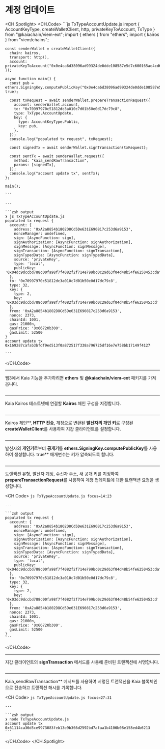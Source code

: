 # 계정 업데이트


<Editor module="/src/pages/viem-ext/basic-transaction/AccountUpdate.tsx" route={RoutePath.ViemExt_Account_Update} />

<CH.Spotlight>
  <CH.Code>
    ```js TxTypeAccountUpdate.js
    import { AccountKeyType, createWalletClient, http, privateKeyToAccount, TxType } from "@kaiachain/viem-ext";
    import { ethers } from "ethers";
    import { kairos } from "viem/chains";

    const senderWallet = createWalletClient({
      chain: kairos,
      transport: http(),
      account: privateKeyToAccount("0x0e4ca6d38096ad99324de0dde108587e5d7c600165ae4cd6c2462c597458c2b8")
    });

    async function main() {
      const pub = ethers.SigningKey.computePublicKey("0x0e4ca6d38096ad99324de0dde108587e5d7c600165ae4cd6c2462c597458c2b8", true);
      
      const txRequest = await senderWallet.prepareTransactionRequest({
        account: senderWallet.account,
        to: "0x70997970c51812dc3a010c7d01b50e0d17dc79c8",
        type: TxType.AccountUpdate,
        key: {
          type: AccountKeyType.Public,
          key: pub,
        },
      });
      console.log("populated tx request", txRequest);

      const signedTx = await senderWallet.signTransaction(txRequest);

      const sentTx = await senderWallet.request({
        method: "kaia_sendRawTransaction",
        params: [signedTx],
      });
      console.log("account update tx", sentTx);
    };

    main();

    ```

    ---

    ```zsh output
    ❯ js TxTypeAccountUpdate.js
    populated tx request {
      account: {
        address: '0xA2a8854b1802D8Cd5De631E690817c253d6a9153',
        nonceManager: undefined,
        sign: [AsyncFunction: sign],
        signAuthorization: [AsyncFunction: signAuthorization],
        signMessage: [AsyncFunction: signMessage],
        signTransaction: [AsyncFunction: signTransaction],
        signTypedData: [AsyncFunction: signTypedData],
        source: 'privateKey',
        type: 'local',
        publicKey: '0x04dc9dccbd788c00fa98f7f4082f2f714e799bc0c29d63f04d48b54fe6250453cdaf06ca34ae8714cf3dae06bacdb78c7c2d4054bd38961d40853cd5f15955da79'   
      },
      to: '0x70997970c51812dc3a010c7d01b50e0d17dc79c8',
      type: 32,
      key: {
        type: 2,
        key: '0x03dc9dccbd788c00fa98f7f4082f2f714e799bc0c29d63f04d48b54fe6250453cd'
      },
      from: '0xA2a8854b1802D8Cd5De631E690817c253d6a9153',
      nonce: 2373,
      chainId: 1001,
      gas: 21000n,
      gasPrice: '0x66720b300',
      gasLimit: 52500
    }
    account update tx 0x169287cafab3bfdf9ed513f0a872517f338a796725df16e7e758bb17149f4127

    ```
  </CH.Code>

  ---

  웹3에서 Kaia 기능을 추가하려면 **ethers** 및 **@kaiachain/viem-ext** 패키지를 가져옵니다.

  ```js TxTypeAccountUpdate.js focus=1:2
  ```

  ---

  Kaia Kairos 테스트넷에 연결할 **Kairos** 체인 구성을 지정합니다.

  ```js TxTypeAccountUpdate.js focus=3
  ```

  ---

  Kairos 체인\*\*, **HTTP 전송**, 계정으로 변환된 **발신자의 개인 키**로 구성된 **createWalletClient**를 사용하여 지갑 클라이언트를 설정합니다.

  ```js TxTypeAccountUpdate.js focus=5:9
  ```

  ---

  발신자의 **개인키**로부터 **공개키**를 **ethers.SigningKey.computePublicKey**를 사용하여 생성합니다. true\*\* 매개변수는 키가 압축되도록 합니다.

  ```js TxTypeAccountUpdate.js focus=12
  ```

  ---

  트랜잭션 유형, 발신자 계정, 수신자 주소, 새 공개 키를 지정하여 **prepareTransactionRequest**를 사용하여 계정 업데이트에 대한 트랜잭션 요청을 생성합니다.

  <CH.Code>
    ```js TxTypeAccountUpdate.js focus=14:23
    ```

    ---

    ```zsh output
    populated tx request {
      account: {
        address: '0xA2a8854b1802D8Cd5De631E690817c253d6a9153',
        nonceManager: undefined,
        sign: [AsyncFunction: sign],
        signAuthorization: [AsyncFunction: signAuthorization],
        signMessage: [AsyncFunction: signMessage],
        signTransaction: [AsyncFunction: signTransaction],
        signTypedData: [AsyncFunction: signTypedData],
        source: 'privateKey',
        type: 'local',
        publicKey: '0x04dc9dccbd788c00fa98f7f4082f2f714e799bc0c29d63f04d48b54fe6250453cdaf06ca34ae8714cf3dae06bacdb78c7c2d4054bd38961d40853cd5f15955da79'   
      },
      to: '0x70997970c51812dc3a010c7d01b50e0d17dc79c8',
      type: 32,
      key: {
        type: 2,
        key: '0x03dc9dccbd788c00fa98f7f4082f2f714e799bc0c29d63f04d48b54fe6250453cd'
      },
      from: '0xA2a8854b1802D8Cd5De631E690817c253d6a9153',
      nonce: 2373,
      chainId: 1001,
      gas: 21000n,
      gasPrice: '0x66720b300',
      gasLimit: 52500
    }
    ```
  </CH.Code>

  ---

  지갑 클라이언트의 **signTransaction** 메서드를 사용해 준비된 트랜잭션에 서명합니다.

  ```js TxTypeAccountUpdate.js focus=25
  ```

  ---

  Kaia_sendRawTransaction\*\* 메서드를 사용하여 서명된 트랜잭션을 Kaia 블록체인으로 전송하고 트랜잭션 해시를 기록합니다.

  <CH.Code>
    ```js TxTypeAccountUpdate.js focus=27:31
    ```

    ---

    ```zsh output
    ❯ node TxTypeAccountUpdate.js
    account update tx 0x61114ca36d5ce9973083feb13e9b366d2592bd7afaa1b4106b08e158ed4b6213
    ```
  </CH.Code>
</CH.Spotlight>
